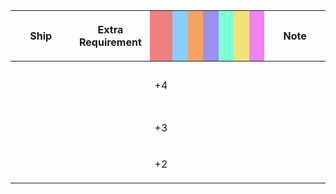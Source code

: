 {|class="wikitable" style="width:100%; text-align: center; vertical-align: middle;"
|-
! style="width: 20%;" | Ship
! style="width: 25%;" | Extra Requirement
! style="width: 5%; background-color: lightcoral;" | {{Firepower}}
! style="width: 5%; background-color: lightskyblue;" | {{Torpedo}}
! style="width: 5%; background-color: sandybrown;" | {{AA}}
! style="width: 5%; background-color: #9C8FEE;" | {{ASW}}
! style="width: 5%; background-color: #7fffd4;" | {{LOS}}
! style="width: 5%; background-color: #F2E279;" | {{Armor}}
! style="width: 5%; background-color: violet;" | {{Evasion}}
! style="width: 20%;" | Note
|-
! {{ShipLink|Suzuya/Carrier Kai Ni}}<br>{{ShipLink|Kumano/Carrier Kai Ni}}<br>{{ShipLink|Hyuuga/Kai Ni}}
| style="text-align:left;" | 
| +4 || || || || || || 
| style="text-align:left;" | 
|-
! {{ShipLink|Souryuu/Kai Ni}}<br>{{ShipLink|Hiryuu/Kai Ni}}
| style="text-align:left;" | 
| +3 || || || || || || 
| style="text-align:left;" | 
|-
! {{ShipLink|Ise/Kai Ni}}
| style="text-align:left;" | 
| +2 || || || || || || 
| style="text-align:left;" | 
|}